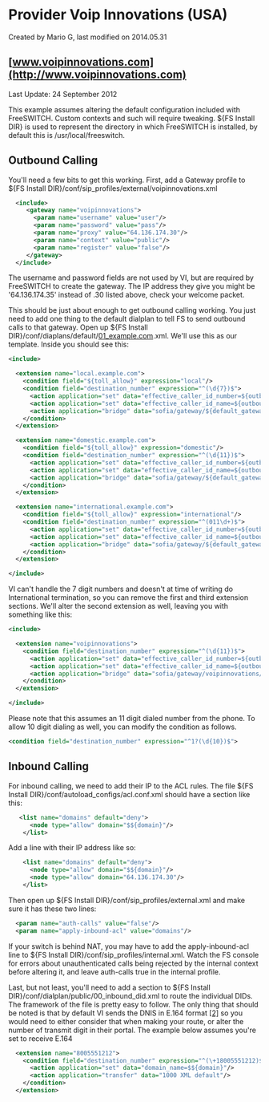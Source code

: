 
# Provider Voip Innovations (USA) 

 Created by  Mario G, last modified on 2014.05.31

## [www.voipinnovations.com](http://www.voipinnovations.com)

Last Update: 24 September 2012

This example assumes altering the default configuration included with FreeSWITCH. Custom contexts and such will require tweaking. ${FS Install DIR} is used to represent the directory in which FreeSWITCH is installed, by default this is /usr/local/freeswitch.

## Outbound Calling

You'll need a few bits to get this working. First, add a Gateway profile to ${FS Install DIR}/conf/sip\_profiles/external/voipinnovations.xml

```xml
  <include>
     <gateway name="voipinnovations">
       <param name="username" value="user"/>
       <param name="password" value="pass"/> 
       <param name="proxy" value="64.136.174.30"/>
       <param name="context" value="public"/>
       <param name="register" value="false"/>
     </gateway>
  </include>
```

The username and password fields are not used by VI, but are required by FreeSWITCH to create the gateway. The IP address they give you might be '64.136.174.35' instead of .30 listed above, check your welcome packet.

This should be just about enough to get outbound calling working. You just need to add one thing to the default dialplan to tell FS to send outbound calls to that gateway. Open up ${FS Install DIR}/conf/diaplans/default/[01\_example.com](http://01%5Fexample.com).xml. We'll use this as our template. Inside you should see this:

```xml
<include>

  <extension name="local.example.com">
    <condition field="${toll_allow}" expression="local"/>
    <condition field="destination_number" expression="^(\d{7})$">
      <action application="set" data="effective_caller_id_number=${outbound_caller_id_number}"/>
      <action application="set" data="effective_caller_id_name=${outbound_caller_id_name}"/>
      <action application="bridge" data="sofia/gateway/${default_gateway}/1${default_areacode}$1"/>
    </condition>
  </extension>

  <extension name="domestic.example.com">
    <condition field="${toll_allow}" expression="domestic"/>
    <condition field="destination_number" expression="^(\d{11})$">
      <action application="set" data="effective_caller_id_number=${outbound_caller_id_number}"/>
      <action application="set" data="effective_caller_id_name=${outbound_caller_id_name}"/>
      <action application="bridge" data="sofia/gateway/${default_gateway}/$1"/>
    </condition>
  </extension>

  <extension name="international.example.com">
    <condition field="${toll_allow}" expression="international"/>
    <condition field="destination_number" expression="^(011\d+)$">
      <action application="set" data="effective_caller_id_number=${outbound_caller_id_number}"/>
      <action application="set" data="effective_caller_id_name=${outbound_caller_id_name}"/>
      <action application="bridge" data="sofia/gateway/${default_gateway}/$1"/>
    </condition>
  </extension>

</include>
```

VI can't handle the 7 digit numbers and doesn't at time of writing do International termination, so you can remove the first and third extension sections. We'll alter the second extension as well, leaving you with something like this:

```xml
<include>

  <extension name="voipinnovations">
    <condition field="destination_number" expression="^(\d{11})$">
      <action application="set" data="effective_caller_id_number=${outbound_caller_id_number}"/>
      <action application="set" data="effective_caller_id_name=${outbound_caller_id_name}"/>
      <action application="bridge" data="sofia/gateway/voipinnovations/$1"/>
    </condition>
  </extension>

</include>
```

Please note that this assumes an 11 digit dialed number from the phone. To allow 10 digit dialing as well, you can modify the condition as follows.

```xml
<condition field="destination_number" expression="^1?(\d{10})$">
```

## Inbound Calling

For inbound calling, we need to add their IP to the ACL rules. The file ${FS Install DIR}/conf/autoload\_configs/acl.conf.xml should have a section like this:

```xml
   <list name="domains" default="deny">
      <node type="allow" domain="$${domain}"/>
    </list> 
```

Add a line with their IP address like so:

```xml
    <list name="domains" default="deny">
      <node type="allow" domain="$${domain}"/>
      <node type="allow" domain="64.136.174.30"/>
    </list>
```

Then open up ${FS Install DIR}/conf/sip\_profiles/external.xml and make sure it has these two lines:

```xml
  <param name="auth-calls" value="false"/>
  <param name="apply-inbound-acl" value="domains"/>
```

If your switch is behind NAT, you may have to add the apply-inbound-acl line to ${FS Install DIR}/conf/sip\_profiles/internal.xml. Watch the FS console for errors about unauthenticated calls being rejected by the internal context before altering it, and leave auth-calls true in the internal profile.

Last, but not least, you'll need to add a section to ${FS Install DIR}/conf/dialplan/public/00\_inbound\_did.xml to route the individual DIDs. The framework of the file is pretty easy to follow. The only thing that should be noted is that by default VI sends the DNIS in E.164 format [\[2\]](http://en.wikipedia.org/wiki/E.164) so you would need to either consider that when making your route, or alter the number of transmit digit in their portal. The example below assumes you're set to receive E.164

```xml
  <extension name="8005551212">
    <condition field="destination_number" expression="^(\+18005551212)$">
      <action application="set" data="domain_name=$${domain}"/>
      <action application="transfer" data="1000 XML default"/>
    </condition>
  </extension> 
```


